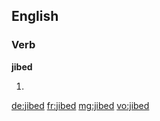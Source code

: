 ==English==

===Verb===
'''jibed'''

# {{past of|jibe}}

[[de:jibed]]
[[fr:jibed]]
[[mg:jibed]]
[[vo:jibed]]
